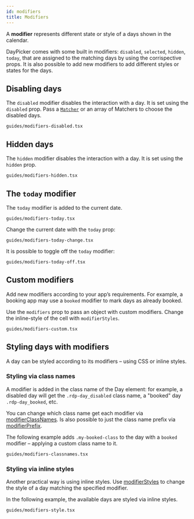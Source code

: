 ```yaml
---
id: modifiers
title: Modifiers
---
```


A **modifier** represents different state or style of a days shown in the
calendar.

DayPicker comes with some built in modifiers: `disabled`, `selected`, `hidden`,
`today`, that are assigned to the matching days by using the corrispective
props. It is also possible to add new modifiers to add different styles or
states for the days.

## Disabling days

The `disabled` modifier disables the interaction with a day. It is set using the
`disabled` prop. Pass a [`Matcher`](/api/types/matcher) or an array of Matchers
to choose the disabled days.

```include
guides/modifiers-disabled.tsx
```

## Hidden days

The `hidden` modifier disables the interaction with a day. It is set using the `hidden` prop.

```include
guides/modifiers-hidden.tsx
```

## The `today` modifier

The `today` modifier is added to the current date.

```include
guides/modifiers-today.tsx
```

Change the current date with the `today` prop:

```include
guides/modifiers-today-change.tsx
```

It is possible to toggle off the `today` modifier:

```include
guides/modifiers-today-off.tsx
```

## Custom modifiers

Add new modifiers according to your app’s requirements. For example, a booking
app may use a `booked` modifier to mark days as already booked.

Use the `modifiers` prop to pass an object with custom modifiers. Change the
inline-style of the cell with `modifierStyles`.

```include
guides/modifiers-custom.tsx
```

## Styling days with modifiers

A day can be styled according to its modifiers – using CSS or inline
styles.

### Styling via class names

A modifier is added in the class name of the Day element: for example, a disabled day will get the `.rdp-day_disabled` class name,
a "booked" day `.rdp-day_booked`, etc.

You can change which class name get each modifier via
[modifierClassNames](/api/interfaces/daypickerbase#modifiersclassnames). Is also
possible to just the class name prefix via
[modifierPrefix](/api/interfaces/daypickerbase#modifierPrefix).

The following example adds `.my-booked-class` to the day with a `booked` modifier – applying a custom class name to it.

```include
guides/modifiers-classnames.tsx
```

### Styling via inline styles

Another practical way is using inline styles. Use
[modifierStyles](/api/interfaces/daypickerbase#modifierstyles) to change the
style of a day matching the specified modifier.

In the following example, the available days are styled via inline styles.

```include
guides/modifiers-style.tsx
```
